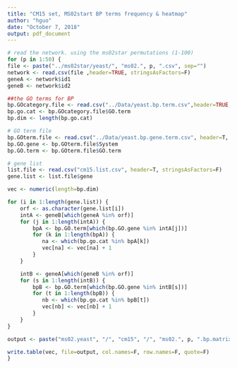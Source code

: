 ```yaml
---
title: "CM15 set, MS02start BP terms frequency & heatmap"
author: "hguo"
date: "October 7, 2018"
output: pdf_document
---
```



```r

# read the network. using the ms02star permutations (1-100)
for (p in 1:50) {
file <- paste("../ms02star/yeast/", "ms02.", p, ".csv", sep="")
network <- read.csv(file ,header=TRUE, stringsAsFactors=F)
geneA <- network$id1
geneB <- network$id2

##the GO terms for BP
bp.GOcategory.file <- read.csv("../Data/yeast.bp.term.csv",header=TRUE, stringsAsFactors=F)
bp.go.cat <- bp.GOcategory.file$GO.term
bp.dim <- length(bp.go.cat)

# GO term file
bp.GOterm.file <- read.csv("../Data/yeast.bp.gene.term.csv", header=T, stringsAsFactors = F)
bp.GO.gene <- bp.GOterm.file$System
bp.GO.term <- bp.GOterm.file$GO.term

# gene list
list.file <- read.csv("cm15.list.csv", header=T, stringsAsFactors=F)
gene.list <- list.file$gene

vec <- numeric(length=bp.dim)

for (i in 1:length(gene.list)) {
    orf <- as.character(gene.list[i])
    intA <- geneB[which(geneA %in% orf)]
    for (j in 1:length(intA)) {
        bpA <- bp.GO.term[which(bp.GO.gene %in% intA[j])]
        for (k in 1:length(bpA)) {
           na <- which(bp.go.cat %in% bpA[k])
           vec[na] <- vec[na] + 1
        }
    }

    intB <- geneA[which(geneB %in% orf)]
    for (s in 1:length(intB)) {
        bpB <- bp.GO.term[which(bp.GO.gene %in% intB[s])]
        for (t in 1:length(bpB)) {
           nb <- which(bp.go.cat %in% bpB[t])
           vec[nb] <- vec[nb] + 1
        }
    }
}

output <- paste("ms02.yeast", "/", "cm15", "/", "ms02.", p, ".bp.matrix.csv", sep="")

write.table(vec, file=output, col.names=F, row.names=F, quote=F)
}
```
